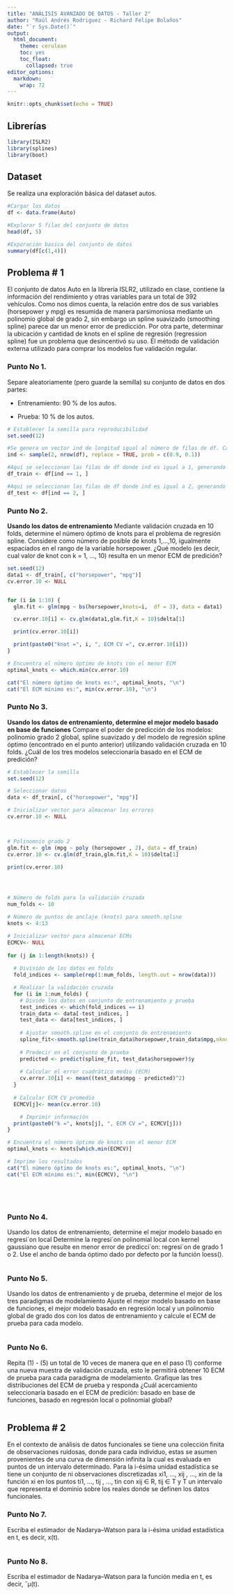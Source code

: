 ```yaml
---
title: "ANÁLISIS AVANZADO DE DATOS - Taller 2"
author: "Raúl Andrés Rodriguez - Richard Felipe Bolaños"
date: "`r Sys.Date()`"
output: 
  html_document:
    theme: cerulean
    toc: yes
    toc_float:
      collapsed: true
editor_options: 
  markdown: 
    wrap: 72
---
```


```r
knitr::opts_chunk$set(echo = TRUE)
```

## Librerías

```r
library(ISLR2)
library(splines)
library(boot)

```

## Dataset

Se realiza una exploración básica del dataset autos.

```r
#Cargar los datos
df <- data.frame(Auto)

#Explorar 5 filas del conjunto de datos
head(df, 5)
```

```r
#Exporación basica del conjunto de datos
summary(df[c(1,4)])
```

## Problema \# 1

El conjunto de datos Auto en la librería ISLR2, utilizado en clase,
contiene la información del rendimiento y otras variables para un total
de 392 vehículos. Como nos dimos cuenta, la relación entre dos de sus
variables (horsepower y mpg) es resumida de manera parsimoniosa mediante
un polinomio global de grado 2, sin embargo un spline suavizado
(smoothing spline) parece dar un menor error de predicción. Por otra
parte, determinar la ubicación y cantidad de knots en el spline de
regresión (regression spline) fue un problema que desincentivó su uso.
El método de validación externa utilizado para comprar los modelos fue
validación regular.

### Punto No 1.

Separe aleatoriamente (pero guarde la semilla) su conjunto de datos en
dos partes:

-   Entrenamiento: 90 % de los autos.

-   Prueba: 10 % de los autos.

```r
# Establecer la semilla para reproducibilidad
set.seed(12)

#Se genera un vector ind de longitud igual al número de filas de df. Cada elemento de ind es una muestra aleatoria de tamaño 1 de los números 1 y 2, con una probabilidad de selección especificada por el vector prob.
ind <- sample(2, nrow(df), replace = TRUE, prob = c(0.9, 0.1))

#Aquí se seleccionan las filas de df donde ind es igual a 1, generando el conjunto de entrenamiento
df_train <- df[ind == 1, ]

#Aquí se seleccionan las filas de df donde ind es igual a 2, generando el conjunto de prueba
df_test <- df[ind == 2, ] 

```

### Punto No 2.

**Usando los datos de entrenamiento** Mediante validación cruzada en 10
folds, determine el número óptimo de knots para el problema de regresión
spline. Considere como número de posible de knots 1,...,10, igualmente
espaciados en el rango de la variable horsepower. ¿Qué modelo (es decir,
cual valor de knot con k = 1, ..., 10) resulta en un menor ECM de
predición?

```r
set.seed(12)
data1 <- df_train[, c("horsepower", "mpg")]
cv.error.10 <- NULL


for (i in 1:10) {
  glm.fit <- glm(mpg ~ bs(horsepower,knots=i,  df = 3), data = data1)

  cv.error.10[i] <- cv.glm(data1,glm.fit,K = 10)$delta[1]

  print(cv.error.10[i])

  print(paste0("knot =", i, ", ECM CV =", cv.error.10[i]))
}

# Encuentra el número óptimo de knots con el menor ECM
optimal_knots <- which.min(cv.error.10)

cat("El número óptimo de knots es:", optimal_knots, "\n")
cat("El ECM mínimo es:", min(cv.error.10), "\n")


```

### Punto No 3.

**Usando los datos de entrenamiento, determine el mejor modelo basado en
base de funciones** Compare el poder de predicción de los modelos:
polinomio grado 2 global, spline suavizado y del modelo de regresión
spline óptimo (encontrado en el punto anterior) utilizando validación
cruzada en 10 folds. ¿Cuál de los tres modelos seleccionaría basado en
el ECM de predición?

```r

# Establecer la semilla
set.seed(12)

# Seleccionar datos
data <- df_train[, c("horsepower", "mpg")]

# Inicializar vector para almacenar los errores
cv.error.10 <- NULL



# Polinomnio grado 2
glm.fit <- glm (mpg ~ poly (horsepower , 2), data = df_train)
cv.error.10 <- cv.glm(df_train,glm.fit,K = 10)$delta[1]

print(cv.error.10)




# Número de folds para la validación cruzada
num_folds <- 10

# Número de puntos de anclaje (knots) para smooth.spline
knots <- 4:13

# Inicializar vector para almacenar ECMs
ECMCV<- NULL
  
for (j in 1:length(knots)) {
  
  # División de los datos en folds
  fold_indices <- sample(rep(1:num_folds, length.out = nrow(data)))

  # Realizar la validación cruzada
  for (i in 1:num_folds) {
    # Divide los datos en conjunto de entrenamiento y prueba
    test_indices <- which(fold_indices == i)
    train_data <- data[-test_indices, ]
    test_data <- data[test_indices, ]
  
    # Ajustar smooth.spline en el conjunto de entrenamiento
    spline_fit<-smooth.spline(train_data$horsepower,train_data$mpg,nknots=knots[j])
  
    # Predecir en el conjunto de prueba
    predicted <- predict(spline_fit, test_data$horsepower)$y
  
    # Calcular el error cuadrático medio (ECM)
    cv.error.10[i] <- mean((test_data$mpg - predicted)^2)
  }
  
  # Calcular ECM CV promedio
  ECMCV[j]<- mean(cv.error.10)

    # Imprimir información
  print(paste0("k =", knots[j], ", ECM CV =", ECMCV[j]))
}

# Encuentra el número óptimo de knots con el menor ECM
optimal_knots <- knots[which.min(ECMCV)]

# Imprime los resultados
cat("El número óptimo de knots es:", optimal_knots, "\n")
cat("El ECM mínimo es:", min(ECMCV), "\n")






```

### Punto No 4.

Usando los datos de entrenamiento, determine el mejor modelo basado en
regresi´on local Determine la regresi´on polinomial local con kernel
gaussiano que resulte en menor error de predicci´on: regresi´on de grado
1 o 2. Use el ancho de banda óptimo dado por defecto por la función
loess().

```r

```

### Punto No 5.

Usando los datos de entrenamiento y de prueba, determine el mejor de los
tres paradigmas de modelamiento Ajuste el mejor modelo basado en base de
funciones, el mejor modelo basado en regresión local y un polinomio
global de grado dos con los datos de entrenamiento y calcule el ECM de
prueba para cada modelo.

```r

```

### Punto No 6.

Repita (1) - (5) un total de 10 veces de manera que en el paso (1)
conforme una nueva muestra de validación cruzada, esto le permitirá
obtener 10 ECM de prueba para cada paradigma de modelamiento. Grafique
las tres distribuciones del ECM de prueba y responda ¿Cuál acercamiento
seleccionaría basado en el ECM de predición: basado en base de
funciones, basado en regresión local o polinomial global?

```r

```

## Problema \# 2

En el contexto de análisis de datos funcionales se tiene una colección
finita de observaciones ruidosas, donde para cada individuo, estas se
asumen provenientes de una curva de dimensión infinita la cual es
evaluada en puntos de un intervalo determinado. Para la i-ésima unidad
estadística se tiene un conjunto de ni observaciones discretizadas xi1,
..., xij , ..., xin de la función xi en los puntos ti1, ..., tij , ...,
tin con xij ∈ R, tij ∈ T y T un intervalo que representa el dominio
sobre los reales donde se definen los datos funcionales.

### Punto No 7.

Escriba el estimador de Nadarya–Watson para la i-ésima unidad
estadística en t, es decir, x(t).

```r

```

### Punto No 8.

Escriba el estimador de Nadarya–Watson para la función media en t, es
decir, ˆµ(t).

```r

```

